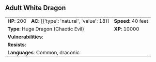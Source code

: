 ## Adult White Dragon {#monster-adult-white-dragon}

```{=html}
<table class="table table-striped">
    <tbody>
        <tr>                    
            <td><b>HP</b>: 200</td>
            <td><b>AC</b>: [{'type': 'natural', 'value': 18}]</td>
            <td><b>Speed</b>: 40 feet</td>
        </tr>
        <tr>
            <td colspan="2"><b>Type</b>: Huge Dragon (Chaotic Evil)</td>
            <td><b>XP</b>: 10000</td>
        </tr>
        <tr>
            <td colspan="3"><b>Vulnerabilities</b>: </td>
        </tr>
        <tr>
            <td colspan="3"><b>Resists</b>: </td>
        </tr>
        <tr>
            <td colspan="3"><b>Languages</b>: Common, draconic</td>
        </tr>
    </tbody>
</table>
```